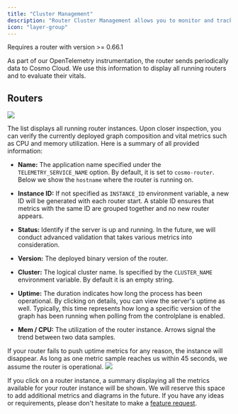 ```yaml
---
title: "Cluster Management"
description: "Router Cluster Management allows you to monitor and track your active routers via automated metrics instrumentation."
icon: "layer-group"
---
```


<Info>Requires a router with version >= 0.66.1</Info>

As part of our OpenTelemetry instrumentation, the router sends periodically data to Cosmo Cloud. We use this information to display all running routers and to evaluate their vitals.

## Routers

<Frame caption="Cluster overview">
  <img src="/images/studio/image-48.png" />
</Frame>

The list displays all running router instances. Upon closer inspection, you can verify the currently deployed graph composition and vital metrics such as CPU and memory utilization. Here is a summary of all provided information:

- **Name:** The application name specified under the `TELEMETRY_SERVICE_NAME` option. By default, it is set to `cosmo-router`. Below we show the `hostname` where the router is running on.

- **Instance ID:** If not specified as `INSTANCE_ID` environment variable, a new ID will be generated with each router start. A stable ID ensures that metrics with the same ID are grouped together and no new router appears.

- **Status:** Identify if the server is up and running. In the future, we will conduct advanced validation that takes various metrics into consideration.

- **Version:** The deployed binary version of the router.

- **Cluster:** The logical cluster name. Is specified by the `CLUSTER_NAME` environment variable. By default it is an empty string.

- **Uptime:** The duration indicates how long the process has been operational. By clicking on details, you can view the server's uptime as well. Typically, this time represents how long a specific version of the graph has been running when polling from the controlplane is enabled.

- **Mem / CPU:** The utilization of the router instance. Arrows signal the trend between two data samples.

<Note>
  If your router fails to push uptime metrics for any reason, the instance will
  disappear. As long as one metric sample reaches us within 45 seconds, we
  assume the router is operational.
</Note>

<Frame caption="Instance details">
  <img src="/images/studio/image-49.png" />
</Frame>

If you click on a router instance, a summary displaying all the metrics available for your router instance will be shown. We will reserve this space to add additional metrics and diagrams in the future. If you have any ideas or requirements, please don't hesitate to make a [feature request](https://github.com/wundergraph/cosmo/issues/new?assignees=&labels=enhancement%2Cneeds+triage&projects=&template=feature_request.yaml).
